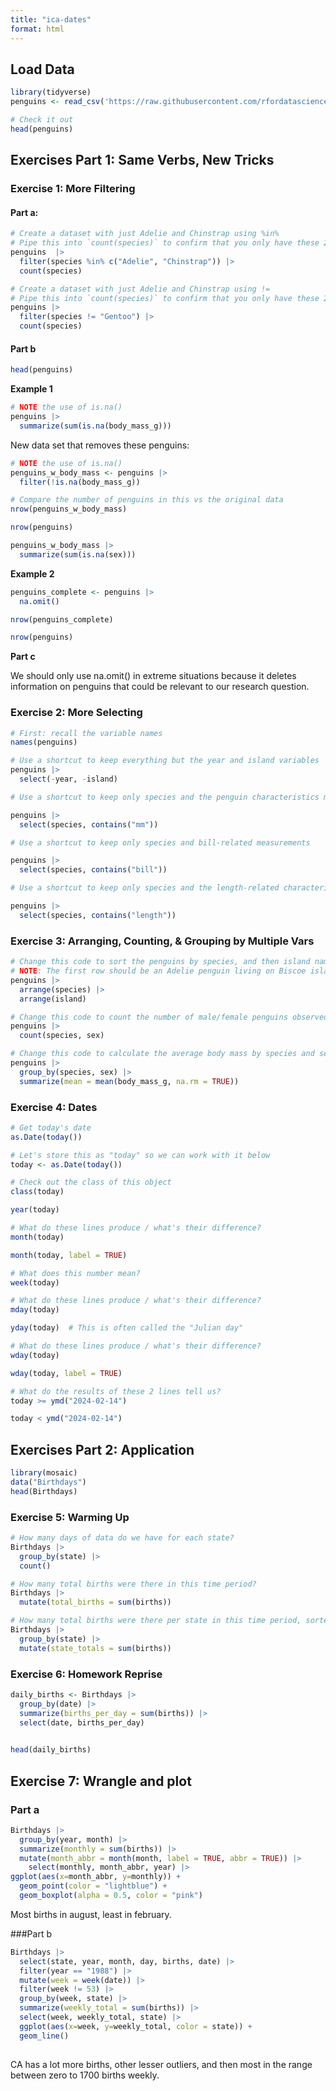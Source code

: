 ```yaml
---
title: "ica-dates"
format: html
---
```


## Load Data

```r
library(tidyverse)
penguins <- read_csv('https://raw.githubusercontent.com/rfordatascience/tidytuesday/master/data/2020/2020-07-28/penguins.csv')

# Check it out
head(penguins)
```


## Exercises Part 1: Same Verbs, New Tricks

### Exercise 1: More Filtering 

#### Part a: 

```r
# Create a dataset with just Adelie and Chinstrap using %in%
# Pipe this into `count(species)` to confirm that you only have these 2 species
penguins  |>
  filter(species %in% c("Adelie", "Chinstrap")) |>
  count(species)
```

```r
# Create a dataset with just Adelie and Chinstrap using !=
# Pipe this into `count(species)` to confirm that you only have these 2 species
penguins |> 
  filter(species != "Gentoo") |>
  count(species)
```

#### Part b

```r
head(penguins)
```

**Example 1**

```r
# NOTE the use of is.na()
penguins |> 
  summarize(sum(is.na(body_mass_g)))
```

New data set that removes these penguins: 
```r
# NOTE the use of is.na()
penguins_w_body_mass <- penguins |> 
  filter(!is.na(body_mass_g))

# Compare the number of penguins in this vs the original data
nrow(penguins_w_body_mass)
```

```r
nrow(penguins)
```

```r
penguins_w_body_mass |> 
  summarize(sum(is.na(sex)))
```

**Example 2**

```r
penguins_complete <- penguins |> 
  na.omit()
```

```r
nrow(penguins_complete)
```

```r
nrow(penguins)
```

**Part c**

We should only use na.omit() in extreme situations because it deletes information on penguins that could be relevant to our research question. 

### Exercise 2: More Selecting

```r
# First: recall the variable names
names(penguins)
```
```r
# Use a shortcut to keep everything but the year and island variables
penguins |>
  select(-year, -island)
```

```r
# Use a shortcut to keep only species and the penguin characteristics measured in mm

penguins |>
  select(species, contains("mm"))
```

```r
# Use a shortcut to keep only species and bill-related measurements

penguins |> 
  select(species, contains("bill"))
```

```r
# Use a shortcut to keep only species and the length-related characteristics

penguins |>
  select(species, contains("length"))
```

### Exercise 3: Arranging, Counting, & Grouping by Multiple Vars

```r
# Change this code to sort the penguins by species, and then island name
# NOTE: The first row should be an Adelie penguin living on Biscoe island
penguins |> 
  arrange(species) |>
  arrange(island)
```

```r
# Change this code to count the number of male/female penguins observed for each species
penguins |> 
  count(species, sex)
```

```r
# Change this code to calculate the average body mass by species and sex
penguins |> 
  group_by(species, sex) |> 
  summarize(mean = mean(body_mass_g, na.rm = TRUE))
```

### Exercise 4: Dates

```r
# Get today's date
as.Date(today())
```

```r
# Let's store this as "today" so we can work with it below
today <- as.Date(today())

# Check out the class of this object
class(today)
```

```r
year(today)
```

```r
# What do these lines produce / what's their difference?
month(today)
```

```r
month(today, label = TRUE)
```

```r
# What does this number mean?
week(today)
```

```r
# What do these lines produce / what's their difference?
mday(today)
```

```r
yday(today)  # This is often called the "Julian day"
```

```r
# What do these lines produce / what's their difference?
wday(today)
```

```r
wday(today, label = TRUE)
```

```r
# What do the results of these 2 lines tell us?
today >= ymd("2024-02-14")
```

```r
today < ymd("2024-02-14")
```

## Exercises Part 2: Application

```r
library(mosaic)
data("Birthdays")
head(Birthdays)
```

### Exercise 5: Warming Up

```r
# How many days of data do we have for each state?
Birthdays |> 
  group_by(state) |>
  count()

# How many total births were there in this time period?
Birthdays |> 
  mutate(total_births = sum(births))

# How many total births were there per state in this time period, sorted from low to high?
Birthdays |>
  group_by(state) |>
  mutate(state_totals = sum(births))
```

### Exercise 6: Homework Reprise

```r
daily_births <- Birthdays |>
  group_by(date) |>
  summarize(births_per_day = sum(births)) |>
  select(date, births_per_day)
 

head(daily_births)
```

## Exercise 7: Wrangle and plot

### Part a

```r
Birthdays |>
  group_by(year, month) |>
  summarize(monthly = sum(births)) |>
  mutate(month_abbr = month(month, label = TRUE, abbr = TRUE)) |>
    select(monthly, month_abbr, year) |>
ggplot(aes(x=month_abbr, y=monthly)) +
  geom_point(color = "lightblue") +
  geom_boxplot(alpha = 0.5, color = "pink")

```

Most births in august, least in february. 

###Part b 

```r
Birthdays |>
  select(state, year, month, day, births, date) |>
  filter(year == "1988") |>
  mutate(week = week(date)) |>
  filter(week != 53) |>
  group_by(week, state) |> 
  summarize(weekly_total = sum(births)) |>
  select(week, weekly_total, state) |>
  ggplot(aes(x=week, y=weekly_total, color = state)) + 
  geom_line()
  
```

CA has a lot more births, other lesser outliers, and then most in the range between zero to 1700 births weekly. 
